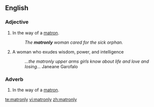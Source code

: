 ==English==
===Adjective===
{{en-adj}}

# In the way of a [[matron]].
#: ''The '''matronly''' woman cared for the sick orphan.''
# A woman who exudes wisdom, power, and intelligence
#: ''...the matronly upper arms girls know about life and love and losing...'' Janeane Garofalo

===Adverb===
{{en-adv}}

# In the way of a [[matron]].

[[te:matronly]]
[[vi:matronly]]
[[zh:matronly]]